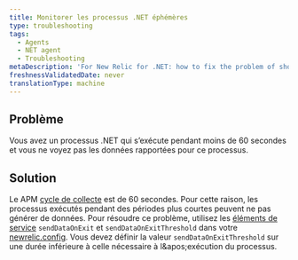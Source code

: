 ```yaml
---
title: Monitorer les processus .NET éphémères
type: troubleshooting
tags:
  - Agents
  - NET agent
  - Troubleshooting
metaDescription: 'For New Relic for .NET: how to fix the problem of short-lived .NET processes not being reported to APM.'
freshnessValidatedDate: never
translationType: machine
---
```


## Problème

Vous avez un processus .NET qui s’exécute pendant moins de 60 secondes et vous ne voyez pas les données rapportées pour ce processus.

## Solution

Le APM [cycle de collecte](/docs/new-relic-solutions/get-started/glossary/#harvest-cycle) est de 60 secondes. Pour cette raison, les processus exécutés pendant des périodes plus courtes peuvent ne pas générer de données. Pour résoudre ce problème, utilisez les [éléments de service](/docs/apm/agents/net-agent/configuration/net-agent-configuration/#service) `sendDataOnExit` et `sendDataOnExitThreshold` dans votre [newrelic.config](/docs/apm/agents/net-agent/configuration/net-agent-configuration/#config-options-precedence). Vous devez définir la valeur `sendDataOnExitThreshold` sur une durée inférieure à celle nécessaire à l&amp;apos;exécution du processus.